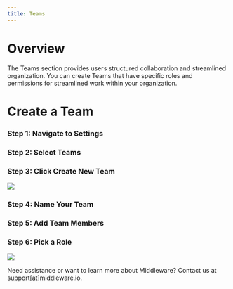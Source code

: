 ```yaml
---
title: Teams
---
```


# Overview

The Teams section provides users structured collaboration and streamlined organization. You can create Teams that have specific roles and permissions for streamlined work within your organization.

# Create a Team

### Step 1: Navigate to Settings

### Step 2: Select Teams

### Step 3: Click Create New Team

![](https://lh4.googleusercontent.com/LyiMA4g12IS0AtCYQHhhgU3SEo6hxAkALELzBP6k-EWFYKyqdqE1uJXTJHZGdYS2LAi3dr3xLk5_24Hc1YGYvyxtEhDV9Zq3HUmovITGMZwkFghEEyrDV6jRFM0Mv0qYh3xsJu_Yo3N2Ohyb4177YIM)

### Step 4: Name Your Team

### Step 5: Add Team Members

### Step 6: Pick a Role

![](https://lh3.googleusercontent.com/epDqUggZTVvCHN7A5_VPociHNwb-E676s-LzcVMV_NZcEvSnjKpxt09aP7-hJuxOGxdK0M74HMHjTExNJx8XqfIxqa2QR2JfnvsFz_YppbL7BwvkXDqXCeBLmwPn7yGIh6sYaIAGQW3wmgV2PE7ix2o)

<Note> Need assistance or want to learn more about Middleware? Contact us at support[at]middleware.io. </Note>